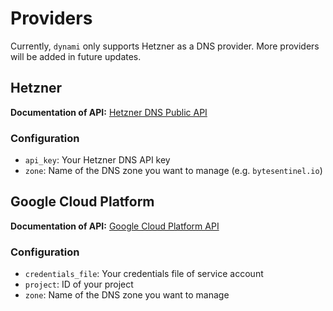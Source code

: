 # Providers

Currently, `dynami` only supports Hetzner as a DNS provider. More providers will be added in future updates.

## Hetzner

**Documentation of API:** [Hetzner DNS Public API](https://dns.hetzner.com/api-docs)

### Configuration

* `api_key`: Your Hetzner DNS API key
* `zone`: Name of the DNS zone you want to manage (e.g. `bytesentinel.io`)

## Google Cloud Platform

**Documentation of API:** [Google Cloud Platform API](https://cloud.google.com/dns/docs/reference/v1)

### Configuration

* `credentials_file`: Your credentials file of service account
* `project`: ID of your project
* `zone`: Name of the DNS zone you want to manage
